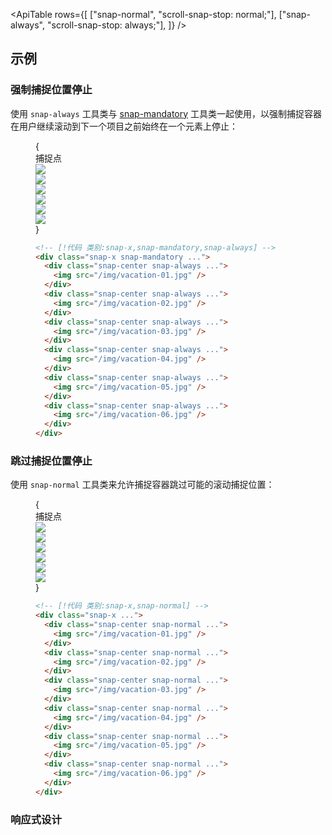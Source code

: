 

<ApiTable
  rows={[
    ["snap-normal", "scroll-snap-stop: normal;"],
    ["snap-always", "scroll-snap-stop: always;"],
  ]}
/>

## 示例

### 强制捕捉位置停止

使用 `snap-always` 工具类与 [snap-mandatory](/docs/scroll-snap-type#mandatory-scroll-snapping) 工具类一起使用，以强制捕捉容器在用户继续滚动到下一个项目之前始终在一个元素上停止：

<Figure hint="在图片网格中滚动以查看预期行为">

<Example padding={false}>
  {
    <div className="relative">
      <div className="mb-6 ml-[50%] flex items-end justify-start pt-10">
        <div className="dark:highlight-white/10 ml-2 rounded bg-indigo-50 px-1.5 font-mono text-[0.625rem] leading-6 text-indigo-600 ring-1 ring-indigo-600 ring-inset dark:bg-indigo-500 dark:text-white dark:ring-0">
          捕捉点
        </div>
        <div className="absolute top-0 bottom-0 left-1/2 border-l border-indigo-500"></div>
      </div>
      <div className="relative flex w-full snap-x snap-mandatory gap-6 overflow-x-auto pb-14">
        <div className="shrink-0 snap-center">
          <div className="w-4 shrink-0 sm:w-37"></div>
        </div>
        <div className="shrink-0 snap-center snap-always first:pl-8 last:pr-8">
          <img
            className="h-40 w-80 shrink-0 rounded-lg bg-white object-cover"
            src="https://images.unsplash.com/photo-1604999565976-8913ad2ddb7c?ixlib=rb-1.2.1&ixid=MnwxMjA3fDB8MHxwaG90by1wYWdlfHx8fGVufDB8fHx8&auto=format&fit=crop&w=320&h=160&q=80"
          />
        </div>
        <div className="shrink-0 snap-center snap-always first:pl-8 last:pr-8">
          <img
            className="h-40 w-80 shrink-0 rounded-lg bg-white object-cover"
            src="https://images.unsplash.com/photo-1540206351-d6465b3ac5c1?ixlib=rb-1.2.1&ixid=MnwxMjA3fDB8MHxwaG90by1wYWdlfHx8fGVufDB8fHx8&auto=format&fit=crop&w=320&h=160&q=80"
          />
        </div>
        <div className="shrink-0 snap-center snap-always first:pl-8 last:pr-8">
          <img
            className="h-40 w-80 shrink-0 rounded-lg bg-white object-cover"
            src="https://images.unsplash.com/photo-1622890806166-111d7f6c7c97?ixlib=rb-1.2.1&ixid=MnwxMjA3fDB8MHxwaG90by1wYWdlfHx8fGVufDB8fHx8&auto=format&fit=crop&w=320&h=160&q=80"
          />
        </div>
        <div className="shrink-0 snap-center snap-always first:pl-8 last:pr-8">
          <img
            className="h-40 w-80 shrink-0 rounded-lg bg-white object-cover"
            src="https://images.unsplash.com/photo-1590523277543-a94d2e4eb00b?ixlib=rb-1.2.1&ixid=MnwxMjA3fDB8MHxwaG90by1wYWdlfHx8fGVufDB8fHx8&auto=format&fit=crop&w=320&h=160&q=80"
          />
        </div>
        <div className="shrink-0 snap-center snap-always first:pl-8 last:pr-8">
          <img
            className="h-40 w-80 shrink-0 rounded-lg bg-white object-cover"
            src="https://images.unsplash.com/photo-1575424909138-46b05e5919ec?ixlib=rb-1.2.1&ixid=MnwxMjA3fDB8MHxwaG90by1wYWdlfHx8fGVufDB8fHx8&auto=format&fit=crop&w=320&h=160&q=80"
          />
        </div>
        <div className="shrink-0 snap-center snap-always first:pl-8 last:pr-8">
          <img
            className="h-40 w-80 shrink-0 rounded-lg bg-white object-cover"
            src="https://images.unsplash.com/photo-1559333086-b0a56225a93c?ixlib=rb-1.2.1&ixid=MnwxMjA3fDB8MHxwaG90by1wYWdlfHx8fGVufDB8fHx8&auto=format&fit=crop&w=320&h=160&q=80"
          />
        </div>
        <div className="shrink-0 snap-center">
          <div className="w-4 shrink-0 sm:w-37"></div>
        </div>
      </div>
    </div>
  }
</Example>

```html
<!-- [!代码 类别:snap-x,snap-mandatory,snap-always] -->
<div class="snap-x snap-mandatory ...">
  <div class="snap-center snap-always ...">
    <img src="/img/vacation-01.jpg" />
  </div>
  <div class="snap-center snap-always ...">
    <img src="/img/vacation-02.jpg" />
  </div>
  <div class="snap-center snap-always ...">
    <img src="/img/vacation-03.jpg" />
  </div>
  <div class="snap-center snap-always ...">
    <img src="/img/vacation-04.jpg" />
  </div>
  <div class="snap-center snap-always ...">
    <img src="/img/vacation-05.jpg" />
  </div>
  <div class="snap-center snap-always ...">
    <img src="/img/vacation-06.jpg" />
  </div>
</div>
```

</Figure>

### 跳过捕捉位置停止

使用 `snap-normal` 工具类来允许捕捉容器跳过可能的滚动捕捉位置：

<Figure hint="在图片网格中滚动以查看预期行为">

<Example padding={false}>
  {
    <div className="relative">
      <div className="mb-6 ml-[50%] flex items-end justify-start pt-10">
        <div className="dark:highlight-white/10 ml-2 rounded bg-indigo-50 px-1.5 font-mono text-[0.625rem] leading-6 text-indigo-600 ring-1 ring-indigo-600 ring-inset dark:bg-indigo-500 dark:text-white dark:ring-0">
          捕捉点
        </div>
        <div className="absolute top-0 bottom-0 left-1/2 border-l border-indigo-500"></div>
      </div>
      <div className="relative flex w-full snap-x gap-6 overflow-x-auto pb-14">
        <div className="shrink-0 snap-center">
          <div className="w-4 shrink-0 sm:w-37"></div>
        </div>
        <div className="shrink-0 snap-center snap-normal first:pl-8 last:pr-8">
          <img
            className="h-40 w-80 shrink-0 rounded-lg bg-white object-cover"
            src="https://images.unsplash.com/photo-1604999565976-8913ad2ddb7c?ixlib=rb-1.2.1&ixid=MnwxMjA3fDB8MHxwaG90by1wYWdlfHx8fGVufDB8fHx8&auto=format&fit=crop&w=320&h=160&q=80"
          />
        </div>
        <div className="shrink-0 snap-center snap-normal first:pl-8 last:pr-8">
          <img
            className="h-40 w-80 shrink-0 rounded-lg bg-white object-cover"
            src="https://images.unsplash.com/photo-1540206351-d6465b3ac5c1?ixlib=rb-1.2.1&ixid=MnwxMjA3fDB8MHxwaG90by1wYWdlfHx8fGVufDB8fHx8&auto=format&fit=crop&w=320&h=160&q=80"
          />
        </div>
        <div className="shrink-0 snap-center snap-normal first:pl-8 last:pr-8">
          <img
            className="h-40 w-80 shrink-0 rounded-lg bg-white object-cover"
            src="https://images.unsplash.com/photo-1622890806166-111d7f6c7c97?ixlib=rb-1.2.1&ixid=MnwxMjA3fDB8MHxwaG90by1wYWdlfHx8fGVufDB8fHx8&auto=format&fit=crop&w=320&h=160&q=80"
          />
        </div>
        <div className="shrink-0 snap-center snap-normal first:pl-8 last:pr-8">
          <img
            className="h-40 w-80 shrink-0 rounded-lg bg-white object-cover"
            src="https://images.unsplash.com/photo-1590523277543-a94d2e4eb00b?ixlib=rb-1.2.1&ixid=MnwxMjA3fDB8MHxwaG90by1wYWdlfHx8fGVufDB8fHx8&auto=format&fit=crop&w=320&h=160&q=80"
          />
        </div>
        <div className="shrink-0 snap-center snap-normal first:pl-8 last:pr-8">
          <img
            className="h-40 w-80 shrink-0 rounded-lg bg-white object-cover"
            src="https://images.unsplash.com/photo-1575424909138-46b05e5919ec?ixlib=rb-1.2.1&ixid=MnwxMjA3fDB8MHxwaG90by1wYWdlfHx8fGVufDB8fHx8&auto=format&fit=crop&w=320&h=160&q=80"
          />
        </div>
        <div className="shrink-0 snap-center snap-normal first:pl-8 last:pr-8">
          <img
            className="h-40 w-80 shrink-0 rounded-lg bg-white object-cover"
            src="https://images.unsplash.com/photo-1559333086-b0a56225a93c?ixlib=rb-1.2.1&ixid=MnwxMjA3fDB8MHxwaG90by1wYWdlfHx8fGVufDB8fHx8&auto=format&fit=crop&w=320&h=160&q=80"
          />
        </div>
        <div className="shrink-0 snap-center">
          <div className="w-4 shrink-0 sm:w-37"></div>
        </div>
      </div>
    </div>
  }
</Example>

```html
<!-- [!代码 类别:snap-x,snap-normal] -->
<div class="snap-x ...">
  <div class="snap-center snap-normal ...">
    <img src="/img/vacation-01.jpg" />
  </div>
  <div class="snap-center snap-normal ...">
    <img src="/img/vacation-02.jpg" />
  </div>
  <div class="snap-center snap-normal ...">
    <img src="/img/vacation-03.jpg" />
  </div>
  <div class="snap-center snap-normal ...">
    <img src="/img/vacation-04.jpg" />
  </div>
  <div class="snap-center snap-normal ...">
    <img src="/img/vacation-05.jpg" />
  </div>
  <div class="snap-center snap-normal ...">
    <img src="/img/vacation-06.jpg" />
  </div>
</div>
```

</Figure>

### 响应式设计

<ResponsiveDesign property="scroll-snap-stop" defaultClass="snap-always" featuredClass="snap-normal" />